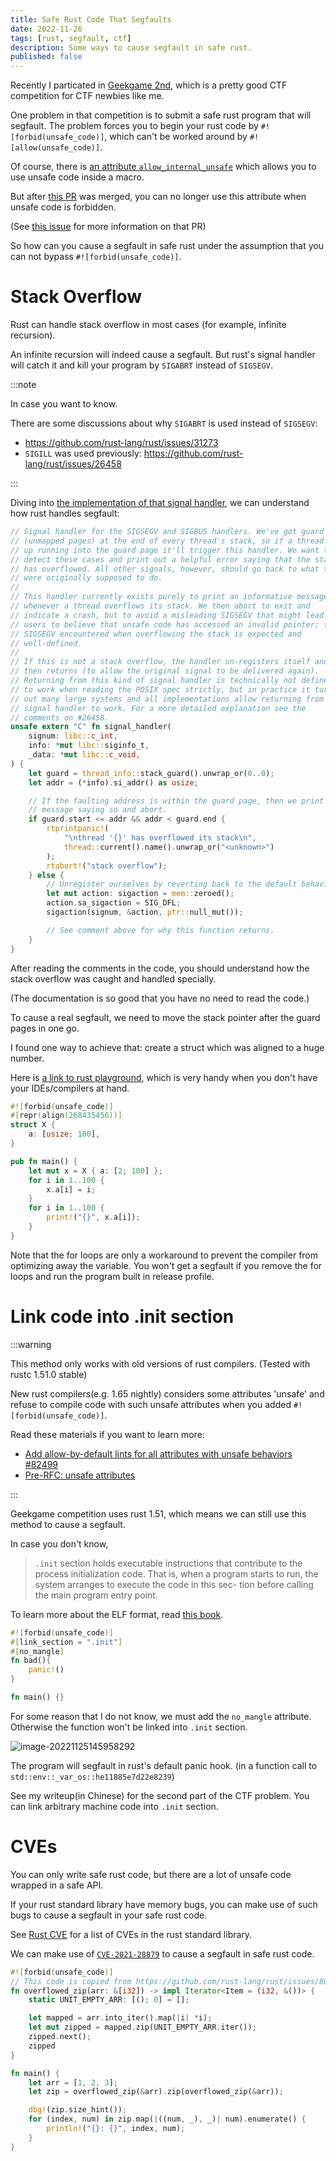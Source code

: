 ```yaml
---
title: Safe Rust Code That Segfaults
date: 2022-11-26
tags: [rust, segfault, ctf]
description: Some ways to cause segfault in safe rust.
published: false
---
```


Recently I particated in [Geekgame 2nd](TODO), which is a pretty good CTF competition
for CTF newbies like me.

One problem in that competition is to submit a safe rust program that will segfault.
The problem forces you to begin your rust code by `#![forbid(unsafe_code)]`, which can't
be worked around by `#![allow(unsafe_code)]`.

Of course, there is [an attribute `allow_internal_unsafe`](https://doc.rust-lang.org/beta/unstable-book/language-features/allow-internal-unsafe.html)
which allows you to use unsafe code inside a macro. 

But after [this PR](https://github.com/rust-lang/rust/pull/57467) was merged, 
you can no longer use this attribute when unsafe code is forbidden.

(See [this issue](https://github.com/rust-lang/rust/issues/56768) for more information on that PR)

So how can you cause a segfault in safe rust under the assumption that
you can not bypass `#![forbid(unsafe_code)]`.

# Stack Overflow

Rust can handle stack overflow in most cases (for example, infinite recursion).

An infinite recursion will indeed cause a segfault. 
But rust's signal handler will catch it and
kill your program by `SIGABRT` instead of `SIGSEGV`.

:::note

In case you want to know.

There are some discussions about why `SIGABRT` is used instead of `SIGSEGV`:

- https://github.com/rust-lang/rust/issues/31273
- `SIGILL` was used previously: https://github.com/rust-lang/rust/issues/26458

:::

Diving into [the implementation of that signal handler](https://github.com/rust-lang/rust/blob/008bc1d587b4f9d7197eb159922dd2080eea9284/library/std/src/sys/unix/stack_overflow.rs#L57-L102), 
we can understand how rust handles segfault:

```rust library/std/src/sys/unix/stack_overflow.rs
// Signal handler for the SIGSEGV and SIGBUS handlers. We've got guard pages
// (unmapped pages) at the end of every thread's stack, so if a thread ends
// up running into the guard page it'll trigger this handler. We want to
// detect these cases and print out a helpful error saying that the stack
// has overflowed. All other signals, however, should go back to what they
// were originally supposed to do.
//
// This handler currently exists purely to print an informative message
// whenever a thread overflows its stack. We then abort to exit and
// indicate a crash, but to avoid a misleading SIGSEGV that might lead
// users to believe that unsafe code has accessed an invalid pointer; the
// SIGSEGV encountered when overflowing the stack is expected and
// well-defined.
//
// If this is not a stack overflow, the handler un-registers itself and
// then returns (to allow the original signal to be delivered again).
// Returning from this kind of signal handler is technically not defined
// to work when reading the POSIX spec strictly, but in practice it turns
// out many large systems and all implementations allow returning from a
// signal handler to work. For a more detailed explanation see the
// comments on #26458.
unsafe extern "C" fn signal_handler(
    signum: libc::c_int,
    info: *mut libc::siginfo_t,
    _data: *mut libc::c_void,
) {
    let guard = thread_info::stack_guard().unwrap_or(0..0);
    let addr = (*info).si_addr() as usize;

    // If the faulting address is within the guard page, then we print a
    // message saying so and abort.
    if guard.start <= addr && addr < guard.end {
        rtprintpanic!(
            "\nthread '{}' has overflowed its stack\n",
            thread::current().name().unwrap_or("<unknown>")
        );
        rtabort!("stack overflow");
    } else {
        // Unregister ourselves by reverting back to the default behavior.
        let mut action: sigaction = mem::zeroed();
        action.sa_sigaction = SIG_DFL;
        sigaction(signum, &action, ptr::null_mut());

        // See comment above for why this function returns.
    }
}
```

After reading the comments in the code, you should understand how the stack 
overflow was caught and handled specially.

(The documentation is so good that you have no need to read the code.)

To cause a real segfault, we need to move the stack pointer after
the guard pages in one go.

I found one way to achieve that: create a struct which was aligned to a huge number.

Here is [a link to rust playground](https://play.rust-lang.org/?version=stable&mode=debug&edition=2021&gist=142f00959988896a5d887e79a589eda7), 
which is very handy when you don't have your IDEs/compilers at hand.

```rust
#![forbid(unsafe_code)]
#[repr(align(268435456))]
struct X {
    a: [usize; 100],
}

pub fn main() {
    let mut x = X { a: [2; 100] };
    for i in 1..100 {
        x.a[i] = i;
    }
    for i in 1..100 {
        print!("{}", x.a[i]);
    }
}
```

Note that the for loops are only a workaround to prevent the compiler from
optimizing away the variable. You won't get a segfault if you remove
the for loops and run the program built in release profile.

# Link code into .init section

:::warning

This method only works with old versions of rust compilers. (Tested with rustc 1.51.0 stable)

New rust compilers(e.g. 1.65 nightly) considers some attributes 'unsafe'
and refuse to compile code with such unsafe attributes when you 
added `#![forbid(unsafe_code)]`.

Read these materials if you want to learn more:

- [Add allow-by-default lints for all attributes with unsafe behaviors #82499](https://github.com/rust-lang/rust/issues/82499)
- [Pre-RFC: unsafe attributes](https://internals.rust-lang.org/t/pre-rfc-unsafe-attributes/17462)

:::

Geekgame competition uses rust 1.51, which means we can still 
use this method to cause a segfault.

In case you don't know, 
> `.init` section holds executable instructions that contribute to the process initialization code.
That is, when a program starts to run, the system arranges to execute the code in this sec-
tion before calling the main program entry point.

To learn more about the ELF format, read [this book](http://www.skyfree.org/linux/references/ELF_Format.pdf).

```rust
#![forbid(unsafe_code)]
#[link_section = ".init"]
#[no_mangle]
fn bad(){
    panic!()
}

fn main() {}
```

For some reason that I do not know, we must add the `no_mangle` attribute.
Otherwise the function won't be linked into `.init` section.

![image-20221125145958292](assets/image-20221125145958292.png)

The program will segfault in rust's default panic hook. (in a function call to `std::env::_var_os::he11885e7d22e8239`)

See <Link to="/blog/geekgame-2nd-writeup/#flag2-1">my writeup(in Chinese)</Link> for the second part of the CTF problem. 
You can link arbitrary machine code into `.init` section. 

# CVEs

You can only write safe rust code, but there are a lot of unsafe code wrapped in a safe API.

If your rust standard library have memory bugs, you can make use of such bugs
to cause a segfault in your safe rust code.

See [Rust CVE](https://github.com/Qwaz/rust-cve) for a list of CVEs in the rust standard library.

We can make use of [`CVE-2021-28879`](https://cve.mitre.org/cgi-bin/cvename.cgi?name=CVE-2021-28879)
to cause a segfault in safe rust code.

```rust
#![forbid(unsafe_code)]
// This code is copied from https://github.com/rust-lang/rust/issues/80335
fn overflowed_zip(arr: &[i32]) -> impl Iterator<Item = (i32, &())> {
    static UNIT_EMPTY_ARR: [(); 0] = [];

    let mapped = arr.into_iter().map(|i| *i);
    let mut zipped = mapped.zip(UNIT_EMPTY_ARR.iter());
    zipped.next();
    zipped
}

fn main() {
    let arr = [1, 2, 3];
    let zip = overflowed_zip(&arr).zip(overflowed_zip(&arr));

    dbg!(zip.size_hint());
    for (index, num) in zip.map(|((num, _), _)| num).enumerate() {
        println!("{}: {}", index, num);
    }
}
```

